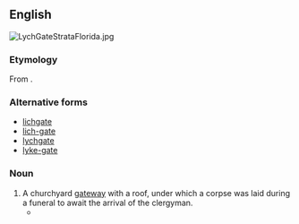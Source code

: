 ==English==
[[File:LychGateStrataFlorida.jpg|thumb|upright]]
{{wikipedia|Lychgate}}

===Etymology===
From {{compound|lich|gate|t1=corpse|lang=en}}.

===Alternative forms===
*[[lichgate]]
*[[lich-gate]]
*[[lychgate]]
*[[lyke-gate]]

===Noun===
{{en-noun}}

# A churchyard [[gateway]] with a roof, under which a corpse was laid during a funeral to await the arrival of the clergyman.
#* {{quote-book
 |year=1851
 |year_published='''2004'''
 |edition=HTML
 |editor=
 |author=Elizabeth Cleghorn Gaskell
 |title=The Moorland Cottage
 |chapter=
 |url=http://www.gutenberg.org/files/11371/11371-h/11371-h.htm
 |genre=
 |publisher=Project Gutenburg
 |isbn=
 |page=
 |passage=If you take the turn to the left, after you pass the '''lyke-gate''' at Combehurst Church, … 
}}